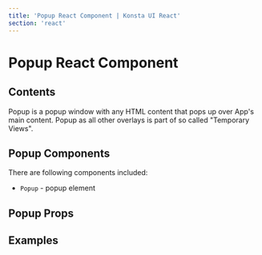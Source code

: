 ```yaml
---
title: 'Popup React Component | Konsta UI React'
section: 'react'
---
```



# Popup React Component

## Contents

Popup is a popup window with any HTML content that pops up over App's main content. Popup as all other overlays is part of so called "Temporary Views".

## Popup Components

There are following components included:

- `Popup` - popup element

## Popup Props

<PopupProps />

## Examples

<PopoverExample />
